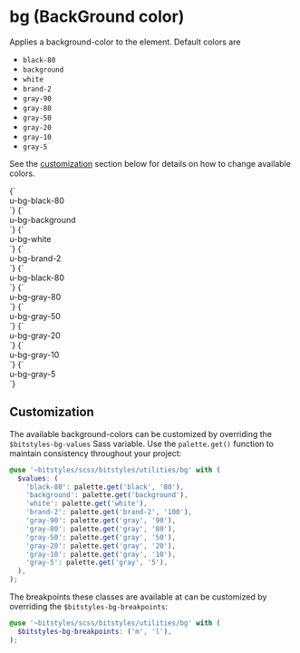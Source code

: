 
<Meta title="Utilities/background-color" />

# bg (BackGround color)

Applies a background-color to the element. Default colors are

- `black-80`
- `background`
- `white`
- `brand-2`
- `gray-90`
- `gray-80`
- `gray-50`
- `gray-20`
- `gray-10`
- `gray-5`

See the [customization](#customization) section below for details on how to change available colors.

<Canvas>
  <Story name="black-80">
    {`
      <div class="u-bg-black-80">u-bg-black-80</div>
    `}
  </Story>
  <Story name="background">
    {`
      <div class="u-bg-background">u-bg-background</div>
    `}
  </Story>
  <Story name="white">
    {`
      <div class="u-bg-white">u-bg-white</div>
    `}
  </Story>
  <Story name="brand-2">
    {`
      <div class="u-bg-brand-2">u-bg-brand-2</div>
    `}
  </Story>
  <Story name="gray-90">
    {`
      <div class="u-bg-black-80">u-bg-black-80</div>
    `}
  </Story>
  <Story name="gray-80">
    {`
      <div class="u-bg-gray-80">u-bg-gray-80</div>
    `}
  </Story>
  <Story name="gray-50">
    {`
      <div class="u-bg-gray-50">u-bg-gray-50</div>
    `}
  </Story>
  <Story name="gray-20">
    {`
      <div class="u-bg-gray-20">u-bg-gray-20</div>
    `}
  </Story>
  <Story name="gray-10">
    {`
      <div class="u-bg-gray-10">u-bg-gray-10</div>
    `}
  </Story>
  <Story name="gray-5">
    {`
      <div class="u-bg-gray-5">u-bg-gray-5</div>
    `}
  </Story>
</Canvas>

## Customization

The available background-colors can be customized by overriding the `$bitstyles-bg-values` Sass variable. Use the `palette.get()` function to maintain consistency throughout your project:

```scss
@use '~bitstyles/scss/bitstyles/utilities/bg' with (
  $values: (
    'black-80': palette.get('black', '80'),
    'background': palette.get('background'),
    'white': palette.get('white'),
    'brand-2': palette.get('brand-2', '100'),
    'gray-90': palette.get('gray', '90'),
    'gray-80': palette.get('gray', '80'),
    'gray-50': palette.get('gray', '50'),
    'gray-20': palette.get('gray', '20'),
    'gray-10': palette.get('gray', '10'),
    'gray-5': palette.get('gray', '5'),
  ),
);
```

The breakpoints these classes are available at can be customized by overriding the `$bitstyles-bg-breakpoints`:

```scss
@use '~bitstyles/scss/bitstyles/utilities/bg' with (
  $bitstyles-bg-breakpoints: ('m', 'l'),
);
```

